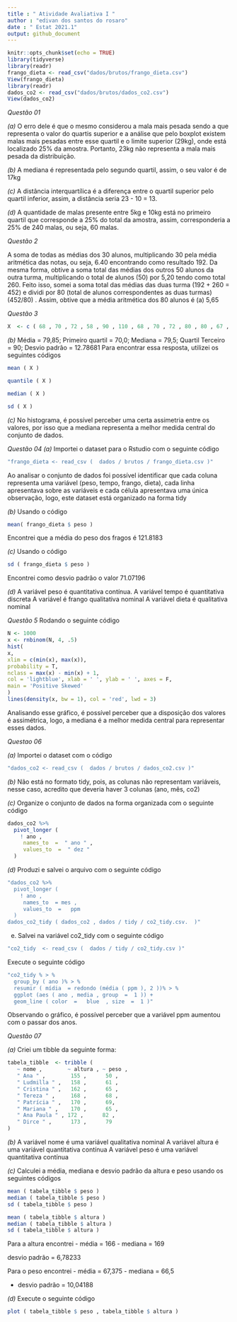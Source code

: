 ```yaml
---
title : " Atividade Avaliativa I "
author : "edivan dos santos do rosaro"
date : " Estat 2021.1"
output: github_document
---
```


```r
knitr::opts_chunk$set(echo = TRUE)
library(tidyverse)
library(readr)
frango_dieta <- read_csv("dados/brutos/frango_dieta.csv")
View(frango_dieta)
library(readr)
dados_co2 <- read_csv("dados/brutos/dados_co2.csv")
View(dados_co2)

```

*Questão 01*

*(a)* O erro dele é que o mesmo considerou a mala mais pesada sendo a que representa o valor do quartis superior e a análise que pelo boxplot existem malas mais pesadas entre esse quartil e o limite superior (29kg), onde está localizado 25% da amostra. Portanto, 23kg não representa a mala mais pesada da distribuição.

*(b)* A mediana é representada pelo segundo quartil, assim, o seu valor é de 17kg

*(c)* A distância interquartílica é a diferença entre o quartil superior pelo quartil inferior, assim, a distância seria 23 - 10 = 13.

*(d)* A quantidade de malas presente entre 5kg e 10kg está no primeiro quartil que corresponde a 25% do total da amostra, assim, corresponderia a 25% de 240 malas, ou seja, 60 malas.

*Questão 2*

A soma de todas as médias dos 30 alunos, multiplicando 30 pela média aritmética das notas, ou seja, 6.40 encontrando como resultado 192. Da mesma forma, obtive a soma total das médias dos outros 50 alunos da outra turma, multiplicando o total de alunos (50) por 5,20 tendo como total 260. Feito isso, somei a soma total das médias das duas turma (192 + 260 = 452) e dividi por 80 (total de alunos correspondentes as duas turmas) (452/80) . Assim, obtive que a média aritmética dos 80 alunos é (a) 5,65

*Questão 3* 

```r
X  <- c ( 68 , 70 , 72 , 58 , 90 , 110 , 68 , 70 , 72 , 80 , 80 , 67 , 90 , 94 , 100 , 80 , 75 , 79 , 84 , 90 )
```

*(b)*  Média = 79,85;
Primeiro quartil = 70,0;
Mediana = 79,5;
Quartil Terceiro = 90;
Desvio padrão = 12.78681
Para encontrar essa resposta, utilizei os seguintes códigos

```r
mean ( X )

quantile ( X )

median ( X )

sd ( X )
```

*(c)*  No histograma, é possível perceber uma certa assimetria entre os valores, por isso que a mediana representa a melhor medida central do conjunto de dados.

*Questão 04* 
*(a)* Importei o dataset para o Rstudio com o seguinte código

```r
"frango_dieta <- read_csv (  dados / brutos / frango_dieta.csv )" 

```


Ao analisar o conjunto de dados foi possível identificar que cada coluna representa uma variável (peso, tempo, frango, dieta), cada linha apresentava sobre as variáveis e cada célula apresentava uma única observação, logo, este dataset está organizado na forma tidy

*(b)* Usando o código


```r
mean( frango_dieta $ peso )
```

Encontrei que a média do peso dos fragos é 121.8183

*(c)* Usando o código

```r
sd ( frango_dieta $ peso )
```

Encontrei como desvio padrão o valor 71.07196

*(d)* A variável peso é quantitativa contínua.
A variável tempo é quantitativa discreta
A variável é frango qualitativa nominal
A variável dieta é qualitativa nominal

*Questão 5* Rodando o seguinte código

```r
N <- 1000
x <- rnbinom(N, 4, .5)
hist(
x,
xlim = c(min(x), max(x)),
probability = T,
nclass = max(x) - min(x) + 1,
col = 'lightblue', xlab = ' ', ylab = ' ', axes = F,
main = 'Positive Skewed'
)
lines(density(x, bw = 1), col = 'red', lwd = 3)

```

Analisando esse gráfico, é possível perceber que a disposição dos valores é assimétrica, logo, a mediana é a melhor medida central para representar esses dados.

*Questao 06* 

*(a)* Importei o dataset com o código

```r
"dados_co2 <- read_csv (  dados / brutos / dados_co2.csv )"

```


*(b)* Não está no formato tidy, pois, as colunas não representam variáveis, nesse caso, acredito que deveria haver 3 colunas (ano, mês, co2)

*(c)* Organize o conjunto de dados na forma organizada com o seguinte código


```r
dados_co2 %>%                
  pivot_longer (
    ! ano ,              
     names_to  =  " ano " ,    
     values_to  =  " dez "   
  )
```


*(d)* Produzi e salvei o arquivo com o seguinte código


```r
"dados_co2 %>%
  pivot_longer (
    ! ano ,
     names_to  = mes ,
     values_to  =   ppm
  )
dados_co2_tidy ( dados_co2 , dados / tidy / co2_tidy.csv.  )"
```

(e) Salvei na variável co2_tidy com o seguinte código


```r
"co2_tidy  <- read_csv (  dados / tidy / co2_tidy.csv )"

```
Execute o seguinte código

```r
"co2_tidy % > %
  group_by ( ano )% > %
  resumir ( mídia  = redondo (média ( ppm ), 2 ))% > %
  ggplot (aes ( ano , media , group  =  1 )) +  
  geom_line ( color  =   blue  , size  =  1 )"
```

Observando o gráfico, é possível perceber que a variável ppm aumentou com o passar dos anos.

*Questão 07*

*(a)* Criei um tibble da seguinte forma:

```r
tabela_tibble  <- tribble (
   ~ nome ,        ~ altura , ~ peso ,
   " Ana " ,        155 ,      50 ,
   " Ludmilla " ,   158 ,      61 ,
   " Cristina " ,   162 ,      65 ,
   " Tereza " ,     168 ,      68 ,
   " Patrícia " ,   170 ,      69,
   " Mariana " ,    170 ,      65 ,
   " Ana Paula " , 172 ,      82 ,
   " Dirce " ,      173 ,      79 
)
```

*(b)* A variável nome é uma variável qualitativa nominal
A variável altura é uma variável quantitativa contínua
A variável peso é uma variável quantitativa contínua

*(c)* Calculei a média, mediana e desvio padrão da altura e peso usando os seguintes códigos

```r
mean ( tabela_tibble $ peso )
median ( tabela_tibble $ peso )
sd ( tabela_tibble $ peso )

mean ( tabela_tibble $ altura )
median ( tabela_tibble $ altura )
sd ( tabela_tibble $ altura )
```

Para a altura encontrei
- média = 166
- mediana = 169

desvio padrão = 6,78233

Para o peso encontrei
- média = 67,375
- mediana = 66,5

- desvio padrão = 10,04188

*(d)* Execute o seguinte código

```r
plot ( tabela_tibble $ peso , tabela_tibble $ altura )
```



